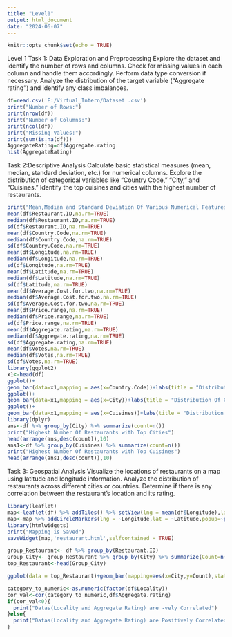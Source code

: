 ```yaml
---
title: "Level1"
output: html_document
date: "2024-06-07"
---
```


```r
knitr::opts_chunk$set(echo = TRUE)
```

Level 1
Task 1: Data Exploration and Preprocessing
Explore the dataset and identify the number
of rows and columns.
Check for missing values in each column and
handle them accordingly.
Perform data type conversion if necessary.
Analyze the distribution of the target variable
("Aggregate rating") and identify any class
imbalances.
```r
df=read.csv('E:/Virtual_Intern/Dataset .csv')
print("Number of Rows:")
print(nrow(df))
print("Number of Columns:")
print(ncol(df))
print("Missing Values:")
print(sum(is.na(df)))
AggregateRating=df$Aggregate.rating
hist(AggregateRating)
```
Task 2:Descriptive Analysis
Calculate basic statistical measures (mean,
median, standard deviation, etc.) for numerical
columns.
Explore the distribution of categorical
variables like "Country Code,
" "City,
" and
"Cuisines.
"
Identify the top cuisines and cities with the
highest number of restaurants.

```r
print("Mean,Median and Standard Deviation Of Various Numerical Features")
mean(df$Restaurant.ID,na.rm=TRUE)
median(df$Restaurant.ID,na.rm=TRUE)
sd(df$Restaurant.ID,na.rm=TRUE)
mean(df$Country.Code,na.rm=TRUE)
median(df$Country.Code,na.rm=TRUE)
sd(df$Country.Code,na.rm=TRUE)
mean(df$Longitude,na.rm=TRUE)
median(df$Longitude,na.rm=TRUE)
sd(df$Longitude,na.rm=TRUE)
mean(df$Latitude,na.rm=TRUE)
median(df$Latitude,na.rm=TRUE)
sd(df$Latitude,na.rm=TRUE)
mean(df$Average.Cost.for.two,na.rm=TRUE)
median(df$Average.Cost.for.two,na.rm=TRUE)
sd(df$Average.Cost.for.two,na.rm=TRUE)
mean(df$Price.range,na.rm=TRUE)
median(df$Price.range,na.rm=TRUE)
sd(df$Price.range,na.rm=TRUE)
mean(df$Aggregate.rating,na.rm=TRUE)
median(df$Aggregate.rating,na.rm=TRUE)
sd(df$Aggregate.rating,na.rm=TRUE)
mean(df$Votes,na.rm=TRUE)
median(df$Votes,na.rm=TRUE)
sd(df$Votes,na.rm=TRUE)
library(ggplot2)
x1<-head(df)
ggplot()+
geom_bar(data=x1,mapping = aes(x=Country.Code))+labs(title = "Distribution Of Categorical Variables")
ggplot()+
geom_bar(data=x1,mapping = aes(x=City))+labs(title = "Distribution Of Categorical Variables")
ggplot()+
geom_bar(data=x1,mapping = aes(x=Cuisines))+labs(title = "Distribution Of Categorical Variables")
library(dplyr)
ans<-df %>% group_by(City) %>% summarize(count=n())
print("Highest Number Of Restaurants with Top Cities")
head(arrange(ans,desc(count)),10)
ans1<-df %>% group_by(Cuisines) %>% summarize(count=n())
print("Highest Number Of Restaurants with Top Cuisines")
head(arrange(ans1,desc(count)),10)
```
Task 3: Geospatial Analysis
Visualize the locations of restaurants on a
map using latitude and longitude
information.
Analyze the distribution of restaurants
across different cities or countries.
Determine if there is any correlation
between the restaurant's location and its
rating.
```r
library(leaflet)
map<-leaflet(df) %>% addTiles() %>% setView(lng = mean(df$Longitude),lat = mean(df$Latitude),zoom=4)
map<-map %>% addCircleMarkers(lng = ~Longitude,lat = ~Latitude,popup=~paste("Locality:",`Locality`),radius = 3,color = 'red',stroke = FALSE,fillOpacity = 0.6)
library(htmlwidgets)
print("Mapping is Saved")
saveWidget(map,'restaurant.html',selfcontained = TRUE)

group_Restaurant<- df %>% group_by(Restaurant.ID)
Group_City<- group_Restaurant %>% group_by(City) %>% summarize(Count=n())
top_Restaurant<-head(Group_City)

ggplot(data = top_Restaurant)+geom_bar(mapping=aes(x=City,y=Count),stat = "identity")+labs(title = "Distribution Of Restaurants")

category_to_numeric<-as.numeric(factor(df$Locality))
cor_val<-cor(category_to_numeric,df$Aggregate.rating)
if(cor_val<0){
  print("Datas(Locality and Aggregate Rating) are -vely Correlated")
}else{
  print("Datas(Locality and Aggregate Rating) are Positively Correlated")
}

```